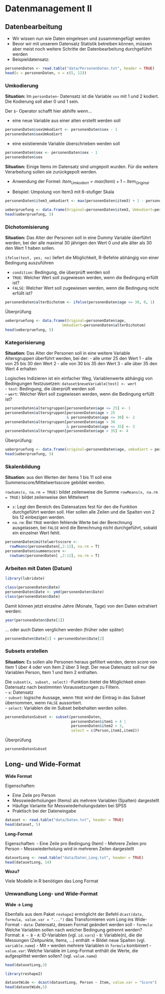 # Datenmanagement II

## Datenbearbeitung

- Wir wissen nun wie Daten eingelesen und zusammengefügt werden
- Bevor wir mit unserem Datensatz Statistik betreiben können, müssen aber meist noch weitere Schritte der Datenbearbeitung durchgeführt werden
- Beispieldatensatz:

```r
personenDaten <- read.table("data/PersonenDaten.txt", header = TRUE)
head(x = personenDaten, n = c(5, 12))
```

### Umkodierung

**Situation:** Im `personDaten`- Datensatz ist die Variable `sex` mit 1 und 2 kodiert. Die Kodierung soll aber 0 und 1 sein.
 
Der `$`- Operator schafft hier abhilfe wenn...

- eine neue Variable aus einer alten erstellt werden soll

```r
personenDaten$sexUmkodiert <- personenDaten$sex - 1
personenDaten$sexUmkodiert
```

- eine existierende Variable überschrieben werden soll

```r
personenDaten$sex <- personenDaten$sex - 1
personenDaten$sex
```

**Situation:** Einige Items im Datensatz sind umgepolt wurden. Für die weitere Verarbeitung sollen sie zurückgepolt werden.

- Anwendung der Formel:  $Item _{Umkodiert} = max(Item)+1 -Item _{Original}$

- Beispiel: Umpolung von Item3 mit 6-stufiger Skala

```r
personenDaten$item3_umkodiert <- max(personenDaten$item3) + 1 - personenDaten$item3
```
```r
ueberpruefung <- data.frame(Original=personenDaten$item3, Umkodiert=personenDaten$item3_umkodiert)
head(ueberpruefung, 5)
```

### Dichotomisierung

**Situation:** Das Alter der Personen soll in eine Dummy Variable überführt werden, bei der alle maximal 30 jährigen den Wert 0 und alle älter als 30 den Wert 1 haben sollen.

`ifelse(test, yes, no)` liefert die Möglichkeit, R-Befehle abhängig von einer Bedingung auszuführen

- `condition`: Bedingung, die überprüft werden soll
- `TRUE`: Welcher Wert soll zugewiesen werden, wenn die Bedingung erfüllt ist?
- `FALSE`: Welcher Wert soll zugewiesen werden, wenn die Bedingung nicht erfüllt ist?

```r
personenDaten$alterDichotom <- ifelse(personenDaten$age <= 30, 0, 1)
```

Überprüfung
```r
ueberpruefung <- data.frame(Original=personenDaten$age,
                          Umkodiert=personenDaten$alterDichotom)
head(ueberpruefung, 5)
```

### Kategorisierung

**Situation:** Das Alter der Personen soll in eine weitere Variable Altersgruppen überführt werden, bei der:
 - alle unter 25 den Wert 1
 - alle von 25 bis 30 den Wert 2
 - alle von 30 bis 35 den Wert 3
 - alle über 35 den Wert 4 erhalten

Logisches Indizieren ist ein einfacher Weg, Variablenwerte abhängig von Bedingungen festzusetzen: `dataset$neueVariable[test] <- wert` \
  - `test`: Bedingung, die überprüft werden soll \
  - `wert`: Welcher Wert soll zugewiesen werden, wenn die Bedingung erfüllt ist?

```r
personenDaten$altersgruppen[personenDaten$age <= 25] <- 1
personenDaten$altersgruppen[personenDaten$age > 25 
                            & personenDaten$age <= 30] <- 2
personenDaten$altersgruppen[personenDaten$age > 30 
                            & personenDaten$age <= 35] <- 3
personenDaten$altersgruppen[personenDaten$age > 35] <- 4
```
 
Überprüfung:

```r
ueberpruefung <- data.frame(original=personenDaten$age, umkodiert = personenDaten$altersgruppen)
head(ueberpruefung, 5)
```

### Skalenbildung

**Situation:** aus den Werten der Items 1 bis 11 soll eine Summenscore/Mittelwertsscore gebildet werden.

`rowSums(x, na.rm = TRUE)` bildet zeilenweise die Summe
`rowMeans(x, na.rm = TRUE)` bildet zeilenweise den Mittelwert

  - `x`: Legt den Bereich des Datensatzes fest für den die Funktion durchgeführt werden soll. Hier
  sollen alle Zeilen und die Spalten von 2 bis 12 einbezigen werden. \
  - `na.rm`: Bei `TRUE` werden fehlende Werte bei der Berechnung ausgelassen, bei `FALSE` wird die
  Berechnung nicht durchgeführt, sobald ein einzelner Wert fehlt.

```r
personenDaten$mittelwertsscore <- 
  rowMeans(personenDaten[,2:12], na.rm = T)
personenDaten$summenscore <- 
  rowSums(personenDaten[ ,2:12], na.rm = T)
```

### Arbeiten mit Daten (Datum)

```r
library(lubridate)
```

```r
class(personenDaten$Date)
personenDaten$Date <- ymd(personenDaten$Date)
class(personenDaten$Date)
```

Damit können jetzt einzelne Jahre (Monate, Tage) von den Daten extrahiert werden:

```r
year(personenDaten$Date[1])
```

... oder auch Daten verglichen werden (früher oder später)

```r
personenDaten$Date[1] < personenDaten$Date[2]
```

### Subsets erstellen

**Situation:** Es sollen alle Personen heraus gefiltert werden, deren score von Item 1 über 4 oder von Item 2 über 3 liegt. Der neue Datensatz soll nur die Variablen Person, Item 1 und Item 2 enthalten.

Die `subset(x, subset, select)` -Funktion bietet die Möglichkeit einen Datensatz nach bestimmten Voraussetzungen zu Filtern. \
  - `x`: Datensatz \
  - `subset`: logische Aussage, wenn `TRUE` wird der Eintrag in das Subset übernommen, wenn `FALSE`
  aussortiert. \
  - `select`: Variablen die im Subset beibehalten werden sollen.

```r
personenDatenSubset <- subset(personenDaten, 
                              personenDaten$item1 > 4 |
                              personenDaten$item2 > 3, 
                              select = c(Person,item1,item2))
```

Überprüfung
```r
personenDatenSubset
```

## Long- und Wide-Format

**Wide Format**

Eigenschaften:

- Eine Zeile pro Person
- Messwiederholungen (Items) als mehrere Variablen (Spalten) dargestellt
- Häufige Variante für Messwiederholungsdaten bei SPSS
- Praktisch bei der Dateneingabe

```r
dataset <- read.table("data/Daten.txt", header = TRUE)
head(dataset, 5)
```

**Long-Format**

Eigenschaften:
- Eine Zeile pro Bedingung (Item)
- Mehrere Zeilen pro Person
- Messwiederholung wird in mehreren Zeilen dargestellt

```r
datasetLong <- read.table("data/Daten_Lang.txt", header = TRUE)
head(datasetLong, 14)
```

**Wozu?**

Viele Modelle in R benötigen das Long Format 

###  Umwandlung Long- und Wide-Format

**Wide $\rightarrow$ Long**

Ebenfalls aus dem Paket `reshape2` ermöglicht der Befehl `dcast(data, formula, value.var = "...")` das Transformieren vom Long ins Wide-Format
  - `data`: Datensatz, dessen Format geändert werden soll
  - `formula`: Welche Variablen sollen nach welcher Bedingung getrennt werden? \
  Format: `A ~ B`
    - `A`: ID-Variablen (vgl. `id.vars`)
    - `B`: Variable(n), die die Messungen (Zeitpunkte, Items, …) enthält $\rightarrow$ Bildet neue Spalten (vgl. `variable.name`)
    - Mit `+` werden mehrere Variablen in `formula` kombiniert
  - `value.var`: Welche Variable im Long-Format enthält die Werte, die aufgesplittet werden sollen? (vgl. `value.name`)

```r
head(datasetLong,3)
```

```r
library(reshape2)
```

```r
datasetWide <- dcast(datasetLong, Person ~ Item, value.var = "Score")
head(datasetWide,5)
```

